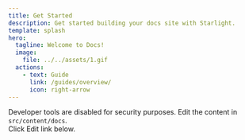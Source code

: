 ```yaml
---
title: Get Started
description: Get started building your docs site with Starlight.
template: splash
hero:
  tagline: Welcome to Docs!
  image:
    file: ../../assets/1.gif
  actions:
    - text: Guide
      link: /guides/overview/
      icon: right-arrow
---
```




<CardGrid stagger>
  <Card title="Browser Tools" icon="warning">
		Developer tools are disabled for security purposes.
	</Card>
	<Card title="Update content" icon="pencil">
		Edit the content in <code>src/content/docs</code>.
		<br />Click Edit link below.
	</Card>	
</CardGrid>

